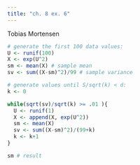 ```yaml
---
title: "ch. 8 ex. 6"
---
```

Tobias Mortensen

```r
# generate the first 100 data values:
U <- runif(100) 
X <- exp(U^2)
sm <- mean(X) # sample mean
sv <- sum((X-sm)^2)/99 # sample variance

# generate values until S/sqrt(k) < d:
k <- 0

while(sqrt(sv)/sqrt(k) >= .01 ){
  U <- runif(1)
  X <- append(X, exp(U^2))
  sm <- mean(X)
  sv <- sum((X-sm)^2)/(99+k)
  k <- k+1
}

sm # result
```
